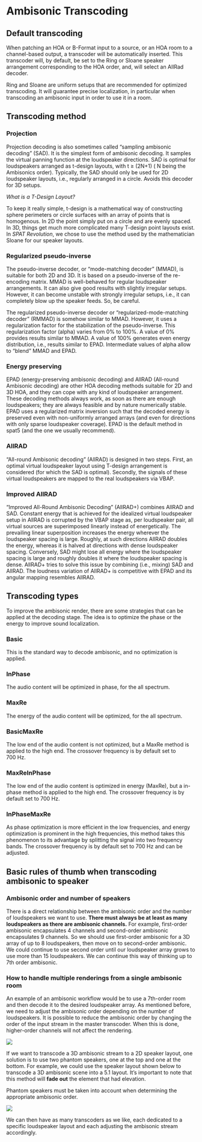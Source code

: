 # Ambisonic Transcoding

## Default transcoding
When patching an HOA or B-Format input to a source, or an HOA room to a channel-based output, a transcoder will be automatically inserted. This transcoder will, by default, be set to the Ring or Sloane speaker arrangement corresponding to the HOA order, and, will select an AllRad decoder.

:::{.callout-note}
Ring and Sloane are uniform setups that are recommended for optimized transcoding. It will guarantee precise localization, in particular when transcoding an ambisonic input in order to use it in a room.
:::

## Transcoding method

### Projection

Projection decoding is also sometimes called “sampling ambisonic decoding” (SAD).
It is the simplest form of ambisonic decoding.
It samples the virtual panning function at the loudspeaker directions.
SAD is optimal for loudspeakers arranged as t-design layouts, with t ≥ (2N+1) ( N being the Ambisonics order).
Typically, the SAD should only be used for 2D loudspeaker layouts, i.e., regularly arranged in a circle. Avoids this decoder for 3D setups.

*What is a T-Design Layout?*

To keep it really simple, t-design is a mathematical way of constructing sphere perimeters or circle surfaces with an array of points that is homogenous. In 2D the point simply put on a circle and are evenly spaced. In 3D, things get much more complicated many T-design point layouts exist.
In _SPAT Revolution_, we chose to use the method used by the mathematician Sloane for our speaker layouts.

### Regularized pseudo-inverse

The pseudo-inverse decoder, or “mode-matching decoder” (MMAD), is suitable for both 2D and 3D.
It is based on a pseudo-inverse of the re-encoding matrix.
MMAD is well-behaved for regular loudspeaker arrangements.
It can also give good results with slightly irregular setups.
However, it can become unstable with strongly irregular setups, i.e.,
it can completely blow up the speaker feeds.
So, be careful.

<!--With the “/info” message, you obtain the conditioning number of MMAD.
This number gives you an estimate of how well-balanced the system is.
A conditioning number close to 0 dB is excellent.
Values less than 10 dB are usually quite acceptable.
With values higher than 20 dB, the decoding can become problematic (or dangerous).-->

The regularized pseudo-inverse decoder or “regularized-mode-matching decoder” (RMMAD) is somehow similar to MMAD. However, it uses a regularization factor for the stabilization of the pseudo-inverse.
This regularization factor (alpha) varies from 0% to 100%.
A value of 0% provides results similar to MMAD.
A value of 100% generates even energy distribution, i.e., results similar to EPAD.
Intermediate values of alpha allow to “blend” MMAD and EPAD.

### Energy preserving

EPAD (energy-preserving ambisonic decoding) and AllRAD (All-round Ambisonic decoding) are other HOA decoding methods suitable for 2D and 3D HOA, and they can cope with any kind of loudspeaker arrangement.
These decoding methods always work, as soon as there are enough loudspeakers; they are always feasible and by nature numerically stable.
EPAD uses a regularized matrix inversion such that the decoded energy is preserved even with non-uniformly arranged arrays (and even for directions with only sparse loudspeaker coverage).
EPAD is the default method in spat5 (and the one we usually recommend).

### AllRAD

“All-round Ambisonic decoding” (AllRAD) is designed in two steps. First, an optimal virtual loudspeaker layout using T-design arrangement is considered (for which the SAD is optimal). Secondly, the signals of these virtual loudspeakers are mapped to the real loudspeakers via VBAP.

### Improved AllRAD

“Improved All-Round Ambisonic Decoding” (AllRAD+) combines AllRAD and SAD.
Constant energy that is achieved for the idealized virtual loudspeaker setup in AllRAD is corrupted by the VBAP stage as, per loudspeaker pair, all virtual sources are superimposed linearly instead of energetically.
The prevailing linear superposition increases the energy wherever the loudspeaker spacing is large.
Roughly, at such directions AllRAD doubles the energy, whereas it is halved at directions with dense loudspeaker spacing.
Conversely, SAD might lose all energy where the loudspeaker spacing is large and roughly doubles it where the loudspeaker spacing is dense.
AllRAD+ tries to solve this issue by combining (i.e., mixing) SAD and AllRAD.
The loudness variation of AllRAD+ is competitive with EPAD and its angular mapping resembles AllRAD.

## Transcoding types

To improve the ambisonic render, there are some strategies that can be applied at the decoding stage. The idea is to optimize the phase or the energy to improve sound localization.

### Basic

This is the standard way to decode ambisonic, and no optimization is applied.

### InPhase

The audio content will be optimized in phase, for the all spectrum.

### MaxRe

The energy of the audio content will be optimized, for the all spectrum. 

### BasicMaxRe

The low end of the audio content is not optimized, but a MaxRe method is applied to the high end. The crossover frequency is by default set to 700 Hz.

### MaxReInPhase

The low end of the audio content is optimized in energy (MaxRe), but a in-phase method is applied to the high end. The crossover frequency is by default set to 700 Hz.

### InPhaseMaxRe

As phase optimization is more efficient in the low frequencies, and energy optimization is prominent in the high frequencies, this method takes this phenomenon to its advantage by splitting the signal into two frequency bands. The crossover frequency is by default set to 700 Hz and can be adjusted.

## Basic rules of thumb when transcoding ambisonic to speaker

### Ambisonic order and number of speakers

There is a direct relationship between the ambisonic order and the number of loudspeakers we want to use. **There must always be at least as many loudspeakers as there are ambisonic channels.** For example, first-order ambisonic encapsulates 4 channels and second-order ambisonic encapsulates 9 channels. So we should use first-order ambisonic for a 3D array of up to 8 loudspeakers, then move on to second-order ambisonic. We could continue to use second order until our loudspeaker array grows to use more than 15 loudspeakers. We can continue this way of thinking up to 7th order ambisonic.

### How to handle multiple renderings from a single ambisonic room

An example of an ambisonic workflow would be to use a 7th-order room and then decode it to the desired loudspeaker array. As mentioned before, we need to adjust the ambisonic order depending on the number of loudspeakers. It is possible to reduce the ambisonic order by changing the order of the input stream in the master transcoder. When this is done, higher-order channels will not affect the rendering.

![](https://flux-shared.s3.amazonaws.com/doc_images/SpatR/Setup/ambisonicOrderReduction.png)

If we want to transcode a 3D ambisonic stream to a 2D speaker layout, one solution is to use two phantom speakers, one at the top and one at the bottom. For example, we could use the speaker layout shown below to transcode a 3D ambisonic scene into a 5.1 layout. It's important to note that this method will **fade out** the element that had elevation.

:::{.callout-important}
Phantom speakers must be taken into account when determining the appropriate ambisonic order.
:::

![](https://flux-shared.s3.amazonaws.com/doc_images/SpatR/Setup/ambisonic51Decode.png)

We can then have as many transcoders as we like, each dedicated to a specific loudspeaker layout and each adjusting the ambisonic stream accordingly.